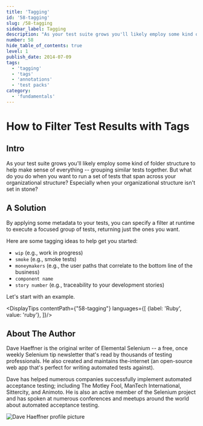 ```yaml
---
title: 'Tagging'
id: '58-tagging'
slug: /58-tagging
sidebar_label: Tagging
description: "As your test suite grows you'll likely employ some kind of folder structure to help make sense of everything -- grouping similar tests together. But what do you do when you want to run a set of tests that span across your organizational structure? Especially when your organizational structure isn't set in stone?"
number: 58
hide_table_of_contents: true
level: 1
publish_date: 2014-07-09
tags:
  - 'tagging'
  - 'tags'
  - 'annotations'
  - 'test packs'
category:
  - 'fundamentals'
---
```


# How to Filter Test Results with Tags

## Intro

As your test suite grows you'll likely employ some kind of folder structure to help make sense of everything --
grouping similar tests together. But what do you do when you want to run a set of tests that span across your
organizational structure? Especially when your organizational structure isn't set in stone?

## A Solution

By applying some metadata to your tests, you can specify a filter at runtime to execute a focused group of tests,
returning just the ones you want.

Here are some tagging ideas to help get you started:

+ `wip` (e.g., work in progress)
+ `smoke` (e.g., smoke tests)
+ `moneymakers` (e.g., the user paths that correlate to the bottom line of the business)
+ `component name`
+ `story number` (e.g., traceability to your development stories)

Let's start with an example.




<DisplayTips contentPath={"58-tagging"} languages={[
    {label: 'Ruby', value: 'ruby'},
]}/>


## About The Author

Dave Haeffner is the original writer of Elemental Selenium -- a free, once weekly Selenium tip newsletter that's read
by thousands of testing professionals. He also created and maintains the-internet (an open-source web app that's
perfect for writing automated tests against).

Dave has helped numerous companies successfully implement automated acceptance testing; including The Motley Fool,
ManTech International, Sittercity, and Animoto. He is also an active member of the Selenium project and has spoken
at numerous conferences and meetups around the world about automated acceptance testing.

![Dave Haeffner profile picture](/img/authors/dave-haeffner.jpeg#author-img 'a title')




